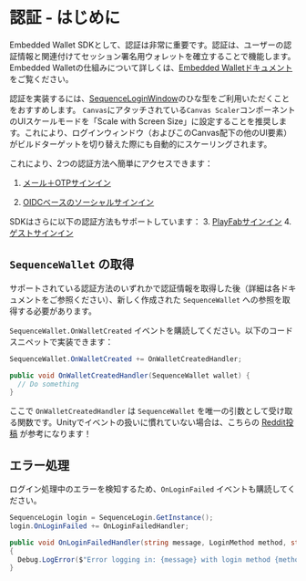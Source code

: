 # 認証 - はじめに
Embedded Wallet SDKとして、認証は非常に重要です。認証は、ユーザーの認証情報と関連付けてセッション署名用ウォレットを確立することで機能します。Embedded Walletの仕組みについて詳しくは、[Embedded Walletドキュメント](/solutions_old/wallets/embedded-wallet/overview)をご覧ください。

認証を実装するには、[SequenceLoginWindow](/sdk/unity/bootstrap_game#login)のひな型をご利用いただくことをおすすめします。
`Canvas`にアタッチされている`Canvas Scaler`コンポーネントのUIスケールモードを「Scale with Screen Size」に設定することを推奨します。これにより、ログインウィンドウ（およびこのCanvas配下の他のUI要素）がビルドターゲットを切り替えた際にも自動的にスケーリングされます。

これにより、2つの認証方法へ簡単にアクセスできます：
1.  [メール＋OTPサインイン](/sdk/unity/onboard/authentication/email)

2.  [OIDCベースのソーシャルサインイン](/sdk/unity/onboard/authentication/oidc)

SDKはさらに以下の認証方法もサポートしています：
3\.  [PlayFabサインイン](/sdk/unity/onboard/authentication/playfab)
4. [ゲストサインイン](/sdk/unity/onboard/authentication/guest)

## `SequenceWallet` の取得
サポートされている認証方法のいずれかで認証情報を取得した後（詳細は各ドキュメントをご参照ください）、新しく作成された `SequenceWallet` への参照を取得する必要があります。

`SequenceWallet.OnWalletCreated` イベントを購読してください。以下のコードスニペットで実装できます：

```csharp
SequenceWallet.OnWalletCreated += OnWalletCreatedHandler;

public void OnWalletCreatedHandler(SequenceWallet wallet) {
  // Do something
}
```

ここで `OnWalletCreatedHandler` は `SequenceWallet` を唯一の引数として受け取る関数です。Unityでイベントの扱いに慣れていない場合は、こちらの [Reddit投稿](https://www.reddit.com/r/gamedev/comments/u3hz2v/how_to_use_events_a_supersimple_unity_example/) が参考になります！

## エラー処理
ログイン処理中のエラーを検知するため、`OnLoginFailed` イベントも購読してください。

```csharp
SequenceLogin login = SequenceLogin.GetInstance();
login.OnLoginFailed += OnLoginFailedHandler;

public void OnLoginFailedHandler(string message, LoginMethod method, string email, List<LoginMethod> loginMethods = default)
{
  Debug.LogError($"Error logging in: {message} with login method {method} and email {email}");
}
```